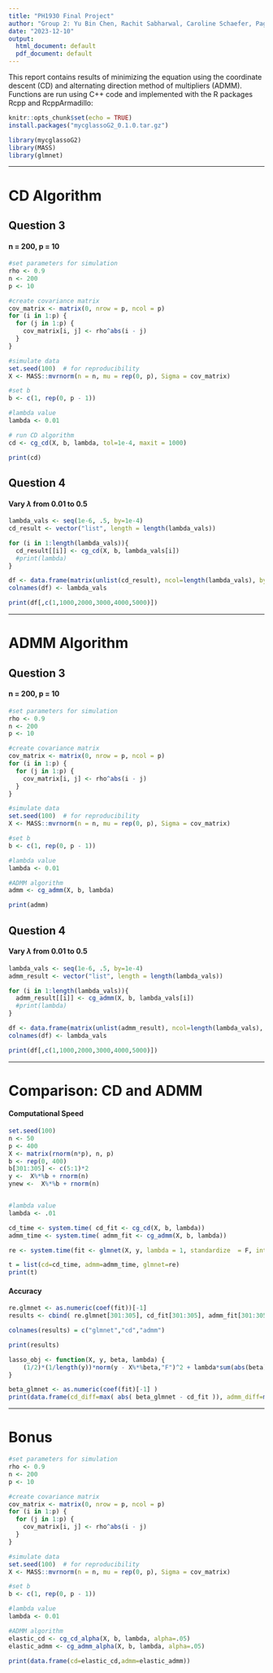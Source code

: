 ```yaml
---
title: "PH1930 Final Project"
author: "Group 2: Yu Bin Chen, Rachit Sabharwal, Caroline Schaefer, Pagna Sok"
date: "2023-12-10"
output:
  html_document: default
  pdf_document: default
---
```


This report contains results of minimizing the equation using the coordinate descent (CD) and alternating direction method of multipliers (ADMM). Functions are run using C++ code and implemented with the R packages Rcpp and RcppArmadillo: 

\begin{align*}
\frac{1}{2}u^TAu-ub^T+\lambda ||u||_1\\
\end{align*}  


```r
knitr::opts_chunk$set(echo = TRUE)
install.packages("mycglassoG2_0.1.0.tar.gz")

library(mycglassoG2)
library(MASS)
library(glmnet)

```


***
# CD Algorithm
## Question 3
#### n = 200, p = 10

```r
#set parameters for simulation
rho <- 0.9
n <- 200
p <- 10

#create covariance matrix
cov_matrix <- matrix(0, nrow = p, ncol = p)
for (i in 1:p) {
  for (j in 1:p) {
    cov_matrix[i, j] <- rho^abs(i - j)
  }
}

#simulate data
set.seed(100)  # for reproducibility
X <- MASS::mvrnorm(n = n, mu = rep(0, p), Sigma = cov_matrix)

#set b
b <- c(1, rep(0, p - 1))

#lambda value
lambda <- 0.01

# run CD algorithm
cd <- cg_cd(X, b, lambda, tol=1e-4, maxit = 1000)

print(cd)
```

## Question 4
#### Vary $\lambda$ from 0.01 to 0.5  

```r
lambda_vals <- seq(1e-6, .5, by=1e-4)
cd_result <- vector("list", length = length(lambda_vals))

for (i in 1:length(lambda_vals)){
  cd_result[[i]] <- cg_cd(X, b, lambda_vals[i])
  #print(lambda)
}

df <- data.frame(matrix(unlist(cd_result), ncol=length(lambda_vals), byrow=F))
colnames(df) <- lambda_vals

print(df[,c(1,1000,2000,3000,4000,5000)])
```

***
# ADMM Algorithm
## Question 3
#### n = 200, p = 10

```r
#set parameters for simulation
rho <- 0.9
n <- 200
p <- 10

#create covariance matrix
cov_matrix <- matrix(0, nrow = p, ncol = p)
for (i in 1:p) {
  for (j in 1:p) {
    cov_matrix[i, j] <- rho^abs(i - j)
  }
}

#simulate data
set.seed(100)  # for reproducibility
X <- MASS::mvrnorm(n = n, mu = rep(0, p), Sigma = cov_matrix)

#set b
b <- c(1, rep(0, p - 1))

#lambda value
lambda <- 0.01

#ADMM algorithm
admm <- cg_admm(X, b, lambda)

print(admm)
```

## Question 4
#### Vary $\lambda$ from 0.01 to 0.5  

```r
lambda_vals <- seq(1e-6, .5, by=1e-4)
admm_result <- vector("list", length = length(lambda_vals))

for (i in 1:length(lambda_vals)){
  admm_result[[i]] <- cg_admm(X, b, lambda_vals[i])
  #print(lambda)
}

df <- data.frame(matrix(unlist(admm_result), ncol=length(lambda_vals), byrow=F))
colnames(df) <- lambda_vals

print(df[,c(1,1000,2000,3000,4000,5000)])
```

***
# Comparison: CD and ADMM  
#### Computational Speed
```r
set.seed(100)
n <- 50
p <- 400
X <- matrix(rnorm(n*p), n, p)
b <- rep(0, 400)
b[301:305] <- c(5:1)*2
y <-  X%*%b + rnorm(n)
ynew <-  X%*%b + rnorm(n)  


#lambda value
lambda <- .01

cd_time <- system.time( cd_fit <- cg_cd(X, b, lambda)) 
admm_time <- system.time( admm_fit <- cg_admm(X, b, lambda))

re <- system.time(fit <- glmnet(X, y, lambda = 1, standardize  = F, intercept = F))

t = list(cd=cd_time, admm=admm_time, glmnet=re)
print(t)
```

  
  
#### Accuracy  

```r
re.glmnet <- as.numeric(coef(fit))[-1]
results <- cbind( re.glmnet[301:305], cd_fit[301:305], admm_fit[301:305])

colnames(results) = c("glmnet","cd","admm")

print(results)
```


```r
lasso_obj <- function(X, y, beta, lambda) {
    (1/2)*(1/length(y))*norm(y - X%*%beta,"F")^2 + lambda*sum(abs(beta))
}

beta_glmnet <- as.numeric(coef(fit)[-1] )
print(data.frame(cd_diff=max( abs( beta_glmnet - cd_fit )), admm_diff=max( abs( beta_glmnet - admm_fit )))) 
```

***
# Bonus
```r
#set parameters for simulation
rho <- 0.9
n <- 200
p <- 10

#create covariance matrix
cov_matrix <- matrix(0, nrow = p, ncol = p)
for (i in 1:p) {
  for (j in 1:p) {
    cov_matrix[i, j] <- rho^abs(i - j)
  }
}

#simulate data
set.seed(100)  # for reproducibility
X <- MASS::mvrnorm(n = n, mu = rep(0, p), Sigma = cov_matrix)

#set b
b <- c(1, rep(0, p - 1))

#lambda value
lambda <- 0.01

#ADMM algorithm
elastic_cd <- cg_cd_alpha(X, b, lambda, alpha=.05)
elastic_admm <- cg_admm_alpha(X, b, lambda, alpha=.05)

print(data.frame(cd=elastic_cd,admm=elastic_admm))
```

